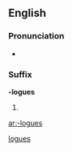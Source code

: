 ==English==

===Pronunciation===
* {{a|UK}} {{IPA|/lɒgz/}}

===Suffix===
'''-logues''' {{p}}

# {{plural of|[[-logue#English|-logue]]}}

[[Category:English suffixes|logues]]

[[ar:-logues]]